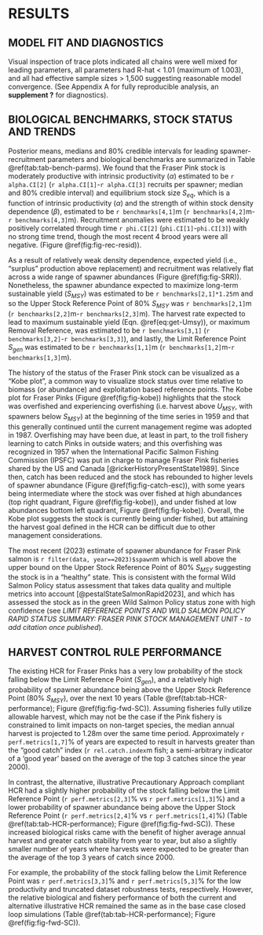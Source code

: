 # RESULTS  

## MODEL FIT AND DIAGNOSTICS  
Visual inspection of trace plots indicated all chains were well mixed for leading parameters, all parameters had R-hat < 1.01 (maximum of 1.003), and all had effective sample sizes > 1,500 suggesting reasonable model convergence. 
(See Appendix A for fully reproducible analysis, an **supplement ?** for diagnostics).  

## BIOLOGICAL BENCHMARKS, STOCK STATUS AND TRENDS  

Posterior means, medians and 80% credible intervals for leading spawner-recruitment parameters and biological benchmarks are summarized in Table \@ref(tab:tab-bench-parms). 
We found that the Fraser Pink stock is moderately productive with intrinsic productivity ($\alpha$) estimated to be `r alpha.CI[2]` (`r alpha.CI[1]`-`r alpha.CI[3]` recruits per spawner; median and 80% credible interval) and equilibrium stock size $S_{eq}$, which is a function of intrinsic productivity ($\alpha$) and the strength of within stock density dependence ($\beta$), estimated to be `r benchmarks[4,1]`m (`r benchmarks[4,2]`m-`r benchmarks[4,3]`m). 
Recruitment anomalies were estimated to be weakly positively correlated through time `r phi.CI[2]` (`phi.CI[1]`-`phi.CI[3]`) with no strong time trend, though the most recent 4 brood years were all negative. (Figure \@ref(fig:fig-rec-resid)). 

As a result of relatively weak density dependence, expected yield (i.e., “surplus” production above replacement) and recruitment was relatively flat across a wide range of spawner abundances (Figure \@ref(fig:fig-SRR)).
Nonetheless, the spawner abundance expected to maximize long-term sustainable yield ($S_{MSY}$) was estimated to be `r benchmarks[2,1]*1.25`m and so the Upper Stock Reference Point of 80% $S_{MSY}$ was `r benchmarks[2,1]`m (`r benchmarks[2,2]`m-`r benchmarks[2,3]`m). The harvest rate expected to lead to maximum sustainable yield (Eqn. \@ref(eq:get-Umsy)), or maximum Removal Reference, was estimated to be `r benchmarks[3,1]` (`r benchmarks[3,2]`-`r benchmarks[3,3]`), and lastly, the Limit Reference Point $S_{gen}$ was estimated to be `r benchmarks[1,1]`m (`r benchmarks[1,2]`m-`r benchmarks[1,3]`m).  

The history of the status of the Fraser Pink stock can be visualized as a “Kobe plot”, a common way to visualize stock status over time relative to biomass (or abundance) and exploitation based reference points. 
The Kobe plot for Fraser Pinks (Figure \@ref(fig:fig-kobe)) highlights that the stock was overfished and experiencing overfishing (i.e. harvest above $U_{MSY}$, with spawners below $S_{MSY}$) at the beginning of the time series in 1959 and that this generally continued until the current management regime was adopted in 1987. 
Overfishing may have been due, at least in part, to the troll fishery learning to catch Pinks in outside waters; and this overfishing was recognized in 1957 when the International Pacific Salmon Fishing Commission (IPSFC) was put in charge to manage Fraser Pink fisheries shared by the US and Canada [@rickerHistoryPresentState1989]. 
Since then, catch has been reduced and the stock has rebounded to higher levels of spawner abundance (Figure \@ref(fig:fig-catch-esc)), with some years being intermediate where the stock was over fished at high abundances (top right quadrant, Figure \@ref(fig:fig-kobe)), and under fished at low abundances bottom left quadrant, Figure \@ref(fig:fig-kobe)). 
Overall, the Kobe plot suggests the stock is currently being under fished, but attaining the harvest goal defined in the HCR can be difficult due to other management considerations.  

The most recent (2023) estimate of spawner abundance for Fraser Pink salmon is `r filter(data, year==2023)$spawn`m which is well above the upper bound on the Upper Stock Reference Point of 80% $S_{MSY}$ suggesting the stock is in a “healthy” state. 
This is consistent with the formal Wild Salmon Policy status assessment that takes data quality and multiple metrics into account [@pestalStateSalmonRapid2023], and which has assessed the stock as in the green Wild Salmon Policy status zone with high confidence (see *LIMIT REFERENCE POINTS AND WILD SALMON POLICY RAPID STATUS SUMMARY: FRASER PINK STOCK MANAGEMENT UNIT - to add citation once published*).  

## HARVEST CONTROL RULE PERFORMANCE  

The existing HCR for Fraser Pinks has a very low probability of the stock falling below the Limit Reference Point ($S_{gen}$), and a relatively high probability of spawner abundance being above the Upper Stock Reference Point (80% $S_{MSY}$), over the next 10 years (Table \@ref(tab:tab-HCR-performance); Figure \@ref(fig:fig-fwd-SC)). 
Assuming fisheries fully utilize allowable harvest, which may not be the case if the Pink fishery is constrained to limit impacts on non-target species, the median annual harvest is projected to 1.28m over the same time period. 
Approximately `r perf.metrics[1,7]`% of years are expected to result in harvests greater than the "good catch" index (`r rel.catch.index`m fish; a semi-arbitrary indicator of a ‘good year’ based on the average of the top 3 catches since the year 2000). 

In contrast, the alternative, illustrative Precautionary Approach compliant HCR had a slightly higher probability of the stock falling below the Limit Reference Point (`r perf.metrics[2,3]`% vs `r perf.metrics[1,3]`%) and a lower probability of spawner abundance being above the Upper Stock Reference Point (`r perf.metrics[2,4]`% vs `r perf.metrics[1,4]`%) (Table \@ref(tab:tab-HCR-performance); Figure \@ref(fig:fig-fwd-SC)). 
These increased biological risks came with the benefit of higher average annual harvest and greater catch stability from year to year, but also a slightly smaller number of years where harvests were expected to be greater than the average of the top 3 years of catch since 2000.


For example, the probability of the stock falling below the Limit Reference Point was `r perf.metrics[3,3]`% and `r perf.metrics[5,3]`% for the low productivity and truncated dataset robustness tests, respectively. 
However, the relative biological and fishery performance of both the current and alternative illustrative HCR remained the same as in the base case closed loop simulations (Table \@ref(tab:tab-HCR-performance); Figure \@ref(fig:fig-fwd-SC)).  
